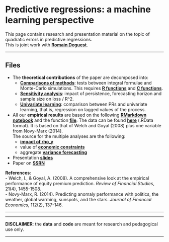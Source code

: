 <br/>  


Predictive regressions: a machine learning perspective
================
This page contains research and presentation material on the topic of quadratic errors in predictive regressions.     
This is joint work with <a href="https://sites.google.com/site/romaindeguestsite/research" target="_blank">**Romain Deguest**</a>.


------------------------------------------------------------------------


Files
----



- The **theoretical contributions** of the paper are decomposed into:   
    * <a href="files/PRs/comparison.nb.html" target="_blank">**Comparisons of methods**</a>: tests between integral formulae and Monte-Carlo simulations. This requires <a href="files/PRs/R_functions.R" target="_blank">**R functions**</a> and <a href="files/PRs/c_functions.cpp" target="_blank">**C functions**</a>.
    * <a href="files/PRs/sensitivity.nb.html" target="_blank">**Sensitivity analysis**</a>: impact of persistence, forecasting horizon and sample size on loss / R^2.  
    * <a href="files/PRs/univariate.nb.html" target="_blank">**Univariate learning**</a>: comparison between PRs and univariate learning, that is, regression on lagged values of the process.
- All our **empirical results** are based on the following <a href="files/PRs/emp_func.Rmd" target="_blank">**RMarkdown notebook**</a> and the function <a href="files/PRs/r_func.R" target="_blank">**file**</a>. The data can be found <a href="files/PRs/data_exp.RData" target="_blank">**here**</a> (.RData format). It is based on that of Welch and Goyal (2008) plus one variable from Novy-Marx (2014).   
The source for the multiple analyses are the following: 
    * <a href="files/PRs/impact_rho_web.nb.html" target="_blank">**impact of rho_y**</a>   
    * value of <a href="files/PRs/constraints.nb.html" target="_blank">**economic constraints**</a>     
    * aggregate <a href="files/PRs/variance.nb.html" target="_blank">**variance forecasting**</a>   
- Presentation <a href="files/PRs/slides.html" target="_blank"><strong>slides</strong></a>
- Paper on <a href="https://papers.ssrn.com/sol3/papers.cfm?abstract_id=3709412" target="_blank"><strong>SSRN</strong></a>   

**References**:   
- Welch, I., & Goyal, A. (2008). A comprehensive look at the empirical performance of equity premium prediction. *Review of Financial Studies*, 21(4), 1455-1508.    
- Novy-Marx, R. (2014). Predicting anomaly performance with politics, the weather, global warming, sunspots, and the stars. *Journal of Financial Economics*, 112(2), 137-146.

---------------------------------




------------------------------------------------------------------------

**DISCLAIMER**: the **data** and **code** are meant for research and pedagogical use only. 

------------------------------------------------------------------------
